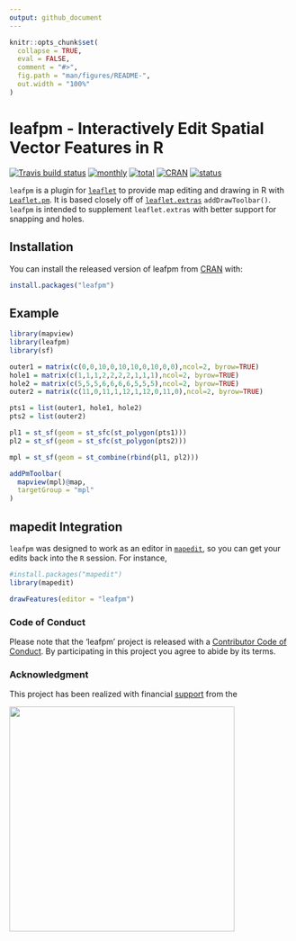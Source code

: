 ```yaml
---
output: github_document
---
```


<!-- README.md is generated from README.Rmd. Please edit that file -->

```r
knitr::opts_chunk$set(
  collapse = TRUE,
  eval = FALSE,
  comment = "#>",
  fig.path = "man/figures/README-",
  out.width = "100%"
)
```

# leafpm - Interactively Edit Spatial Vector Features in R

[![Travis build status](https://travis-ci.org/r-spatial/leafpm.svg?branch=master)](https://travis-ci.org/r-spatial/leafpm)
[![monthly](http://cranlogs.r-pkg.org/badges/leafpm)](https://www.rpackages.io/package/leafpm) 
[![total](http://cranlogs.r-pkg.org/badges/grand-total/leafpm)](https://www.rpackages.io/package/leafpm)
[![CRAN](http://www.r-pkg.org/badges/version/leafpm?color=009999)](https://cran.r-project.org/package=leafpm)
[![status](https://tinyverse.netlify.com/badge/leafpm)](https://CRAN.R-project.org/package=leafpm)

`leafpm` is a plugin for [`leaflet`](https://github.com/rstudio/leaflet) to provide map editing and drawing in R with [`Leaflet.pm`](https://github.com/codeofsumit/leaflet.pm).  It is based closely off of [`leaflet.extras`](https://github.com/bhaskarvk/leaflet.extras) `addDrawToolbar()`.  `leafpm` is intended to supplement `leaflet.extras` with better support for snapping and holes.


## Installation

You can install the released version of leafpm from [CRAN](https://CRAN.R-project.org) with:

``` r
install.packages("leafpm")
```

## Example

``` r
library(mapview)
library(leafpm)
library(sf)

outer1 = matrix(c(0,0,10,0,10,10,0,10,0,0),ncol=2, byrow=TRUE)
hole1 = matrix(c(1,1,1,2,2,2,2,1,1,1),ncol=2, byrow=TRUE)
hole2 = matrix(c(5,5,5,6,6,6,6,5,5,5),ncol=2, byrow=TRUE)
outer2 = matrix(c(11,0,11,1,12,1,12,0,11,0),ncol=2, byrow=TRUE)

pts1 = list(outer1, hole1, hole2)
pts2 = list(outer2)

pl1 = st_sf(geom = st_sfc(st_polygon(pts1)))
pl2 = st_sf(geom = st_sfc(st_polygon(pts2)))

mpl = st_sf(geom = st_combine(rbind(pl1, pl2)))

addPmToolbar(
  mapview(mpl)@map,
  targetGroup = "mpl"
)
```


## mapedit Integration

`leafpm` was designed to work as an editor in [`mapedit`](https://github.com/r-spatial/mapedit), so you can get your edits back into the `R` session.  For instance,

``` r
#install.packages("mapedit")
library(mapedit)

drawFeatures(editor = "leafpm")
```


### Code of Conduct

Please note that the 'leafpm' project is released with a [Contributor Code of Conduct](CODE_OF_CONDUCT.md). By participating in this project you agree to abide by its terms.


### Acknowledgment

This project has been realized with financial [support](https://www.r-consortium.org/projects) from the

<a href="https://www.r-consortium.org/projects/awarded-projects">
<img src="http://pebesma.staff.ifgi.de/RConsortium_Horizontal_Pantone.png" width="400">
</a>
